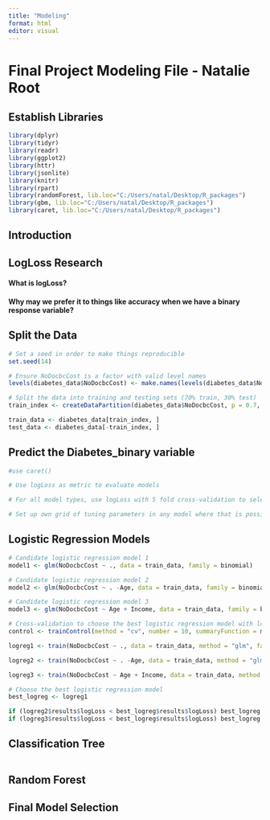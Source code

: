 ```yaml
---
title: "Modeling"
format: html
editor: visual
---
```


# Final Project Modeling File - Natalie Root

## Establish Libraries

```r
library(dplyr)
library(tidyr)
library(readr)
library(ggplot2)
library(httr)
library(jsonlite)
library(knitr)
library(rpart)
library(randomForest, lib.loc="C:/Users/natal/Desktop/R_packages")
library(gbm, lib.loc="C:/Users/natal/Desktop/R_packages")
library(caret, lib.loc="C:/Users/natal/Desktop/R_packages")
```

## Introduction


## LogLoss Research

#### What is logLoss?


#### Why may we prefer it to things like accuracy when we have a binary response variable?


## Split the Data

```r
# Set a seed in order to make things reproducible
set.seed(14)
```

```r
# Ensure NoDocbcCost is a factor with valid level names
levels(diabetes_data$NoDocbcCost) <- make.names(levels(diabetes_data$NoDocbcCost))
```

```r
# Split the data into training and testing sets (70% train, 30% test)
train_index <- createDataPartition(diabetes_data$NoDocbcCost, p = 0.7, list = FALSE)

train_data <- diabetes_data[train_index, ]
test_data <- diabetes_data[-train_index, ]
```

## Predict the Diabetes_binary variable

```r
#use caret()

# Use logLoss as metric to evaluate models

# For all model types, use logLoss with 5 fold cross-validation to select the best model

# Set up own grid of tuning parameters in any model where that is possible
```

## Logistic Regression Models

```r
# Candidate logistic regression model 1
model1 <- glm(NoDocbcCost ~ ., data = train_data, family = binomial)
```

```r
# Candidate logistic regression model 2
model2 <- glm(NoDocbcCost ~ . -Age, data = train_data, family = binomial)
```

```r
# Candidate logistic regression model 3
model3 <- glm(NoDocbcCost ~ Age + Income, data = train_data, family = binomial)
```

```r
# Cross-validation to choose the best logistic regression model with logLoss as metric
control <- trainControl(method = "cv", number = 10, summaryFunction = mnLogLoss, classProbs = TRUE)
```
```r
logreg1 <- train(NoDocbcCost ~ ., data = train_data, method = "glm", family = binomial, trControl = control)
```

```r
logreg2 <- train(NoDocbcCost ~ . -Age, data = train_data, method = "glm", family = binomial, trControl = control)
```

```r
logreg3 <- train(NoDocbcCost ~ Age + Income, data = train_data, method = "glm", family = binomial, trControl = control)
```
```r
# Choose the best logistic regression model
best_logreg <- logreg1

if (logreg2$results$logLoss < best_logreg$results$logLoss) best_logreg <- logreg2
if (logreg3$results$logLoss < best_logreg$results$logLoss) best_logreg <- logreg3
```


## Classification Tree


```r

```


## Random Forest


## Final Model Selection




